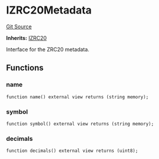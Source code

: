 # IZRC20Metadata
[Git Source](https://github.com/zeta-chain/protocol-contracts/blob/main/docs/src/contracts/zevm/interfaces/IZRC20.sol)

**Inherits:**
[IZRC20](/src/pages/developers/architecture/protocol/contracts/zevm/interfaces/IZRC20.sol/interface.IZRC20.mdx)

Interface for the ZRC20 metadata.


## Functions
### name


```solidity
function name() external view returns (string memory);
```

### symbol


```solidity
function symbol() external view returns (string memory);
```

### decimals


```solidity
function decimals() external view returns (uint8);
```

